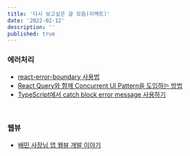 ```yaml
---
title: '다시 보고싶은 글 모음(리액트)'
date: '2022-02-12'
description: ''
published: true
---
```


### 에러처리

- [react-error-boundary 사용법](https://kentcdodds.com/blog/use-react-error-boundary-to-handle-errors-in-react)
- [React Query와 함께 Concurrent UI Pattern을 도입하는 방법](https://tech.kakaopay.com/post/react-query-2/#error-boundary%EB%A5%BC-%EB%8D%94-%EC%89%BD%EA%B2%8C-%EC%93%B0%EA%B8%B0-%EC%9C%84%ED%95%9C-react-error-boundary)
- [TypeScript에서 catch block error message 사용하기](https://immigration9.github.io/typescript/2022/01/09/error-typescript.html)
<br />

### 웹뷰

- [배민 사장님 앱 웹뷰 개발 이야기](https://www.youtube.com/watch?v=cy-XLnWYk-E)
